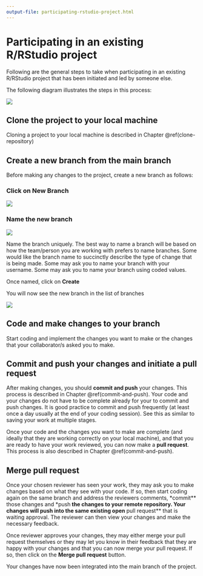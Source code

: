 ```yaml
---
output-file: participating-rstudio-project.html
---
```


# Participating in an existing R/RStudio project {#participate-projects}

Following are the general steps to take when participating in an existing R/RStudio project that has been initiated and led by someone else.

The following diagram illustrates the steps in this process:

![](images/git_process1.png)

## Clone the project to your local machine

Cloning a project to your local machine is described in Chapter \@ref(clone-repository)

## Create a new branch from the main branch

Before making any changes to the project, create a new branch as follows:

### Click on **New Branch**

![](images/git_branch1.png)

### Name the new branch

![](images/git_branch2.png)

Name the branch uniquely. The best way to name a branch will be based on how the team/person you are working with prefers to name branches. Some would like the branch name to succinctly describe the type of change that is being made. Some may ask you to name your branch with your username. Some may ask you to name your branch using coded values.

Once named, click on **Create**

You will now see the new branch in the list of branches

![](images/git_branch3.png)



## Code and make changes to your branch

Start coding and implement the changes you want to make or the changes that your collaborator/s asked you to make.

## Commit and push your changes and initiate a pull request

After making changes, you should **commit and push** your changes. This process is described in Chapter \@ref(commit-and-push). Your code and your changes do not have to be complete already for your to commit and push changes. It is good practice to commit and push frequently (at least once a day usually at the end of your coding session). See this as similar to saving your work at multiple stages.

Once your code and the changes you want to make are complete (and ideally that they are working correctly on your local machine), and that you are ready to have your work reviewed, you can now make a **pull request**. This process is also described in Chapter \@ref(commit-and-push).

## Merge pull request

Once your chosen reviewer has seen your work, they may ask you to make changes based on what they see with your code. If so, then start coding again on the same branch and address the reviewers comments, *commit** those changes and *push** the changes to your remote repository. Your changes will push into the same existing open **pull request** that is waiting approval. The reviewer can then view your changes and make the necessary feedback.

Once reviewer approves your changes, they may either merge your pull request themselves or they may let you know in their feedback that they are happy with your changes and that you can now merge your pull request. If so, then click on the **Merge pull request** button.

Your changes have now been integrated into the main branch of the project.
